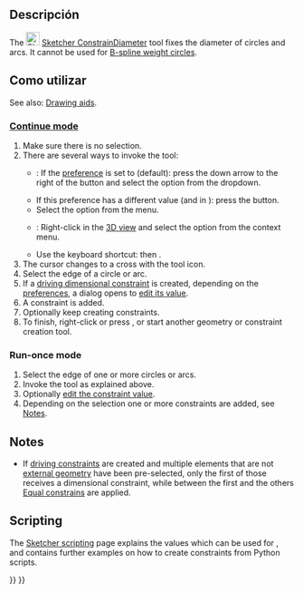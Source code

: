 <languages/>

<div class="mw-translate-fuzzy">
{{Docnav/es
|[[Sketcher_ConstrainRadius/es|Radio de restricción]]
|[[Sketcher_ConstrainAngle/es|Ángulo de restricción]]
|[[Sketcher_Workbench/es|Croquizador]]
|IconL=Constraint_Radius.svg
|IconC=Workbench_Sketcher.svg
|IconR=Constraint_InternalAngle.png
}}
</div>

<div class="mw-translate-fuzzy">
{{GuiCommand/es
|Name=Sketcher ConstrainDiameter
|Name/es=Croquizador RestringirDiámetro
|Workbenches=[[Sketcher Workbench/es|Sketcher]]
|MenuLocation=Boceto → Croquizador restricciónes → RestringirDiámetro
|SeeAlso=[[Sketcher ConstrainDistance/es|Restringir la distancia]], [[Sketcher ConstrainDistanceX/es|Restringir distancia horizontal]], [[Sketcher ConstrainDistanceY/es|Restringir distancia vertical]]
}}
</div>

<span id="Description"></span>
==Descripción==

The [[Image:Sketcher_ConstrainDiameter.svg|24px]] [[Sketcher_ConstrainDiameter|Sketcher ConstrainDiameter]] tool fixes the diameter of circles and arcs. It cannot be used for [[Sketcher_CreateBSpline#Notes|B-spline weight circles]].

<span id="Usage"></span>
<div class="mw-translate-fuzzy">
==Como utilizar==
</div>

See also: [[Sketcher_Workbench#Drawing_aids|Drawing aids]].

===[[Sketcher_Workbench#Continue_modes|Continue mode]]===

# Make sure there is no selection.
# There are several ways to invoke the tool:
#* {{Version|1.0}}: If the {{MenuCommand|Dimensioning constraints}} [[Sketcher_Preferences#General|preference]] is set to {{Value|Single tool}} (default): press the down arrow to the right of the {{Button|[[Image:Sketcher_Dimension.svg||x16px]][[Image:Toolbar_flyout_arrow.svg|x16px]]}} button and select the {{MenuCommand|[[Image:Sketcher_ConstrainDiameter.svg|16px]] Constrain diameter}} option from the dropdown.
#* If this preference has a different value (and in {{VersionMinus|0.21}}): press the {{Button|[[Image:Sketcher_ConstrainDiameter.svg|16px]] [[Sketcher_ConstrainDiameter|Constrain diameter]]}} button.
#* Select the {{MenuCommand|Sketch → Sketcher constraints → [[Image:Sketcher_ConstrainDiameter.svg|16px]] Constrain diameter}} option from the menu.
#* {{Version|1.0}}: Right-click in the [[3D_view|3D view]] and select the {{MenuCommand|Dimension → [[Image:Sketcher_ConstrainDiameter.svg|16px]] Constrain diameter}} option from the context menu.
#* Use the keyboard shortcut: {{KEY|K}} then {{KEY|O}}.
# The cursor changes to a cross with the tool icon.
# Select the edge of a circle or arc.
# If a [[Sketcher_ToggleDrivingConstraint|driving dimensional constraint]] is created, depending on the [[Sketcher_Preferences#Display|preferences]], a dialog opens to [[Sketcher_Workbench#Edit_constraints|edit its value]].
# A constraint is added.
# Optionally keep creating constraints.
# To finish, right-click or press {{KEY|Esc}}, or start another geometry or constraint creation tool.

===Run-once mode===

# Select the edge of one or more circles or arcs.
# Invoke the tool as explained above.
# Optionally [[Sketcher_Workbench#Edit_constraints|edit the constraint value]].
# Depending on the selection one or more constraints are added, see [[#Notes|Notes]].

==Notes==

* If [[Sketcher_ToggleDrivingConstraint|driving constraints]] are created and multiple elements that are not [[Sketcher_External|external geometry]] have been pre-selected, only the first of those receives a dimensional constraint, while between the first and the others [[Sketcher_ConstrainEqual|Equal constrains]] are applied.

== Scripting ==

{{Code|code=Sketch.addConstraint(Sketcher.Constraint('Diameter', ArcOrCircle, App.Units.Quantity('123.0 mm')))}}

The [[Sketcher_scripting|Sketcher scripting]] page explains the values which can be used for {{incode|ArcOrCircle}}, and contains further examples on how to create constraints from Python scripts.


<div class="mw-translate-fuzzy">
{{Docnav/es
|[[Sketcher_ConstrainRadius/es|Radio de restricción]]
|[[Sketcher_ConstrainAngle/es|Ángulo de restricción]]
|[[Sketcher_Workbench/es|Croquizador]]
|IconL=Constraint_Radius.svg
|IconC=Workbench_Sketcher.svg
|IconR=Constraint_InternalAngle.png
}}
</div>

{{Sketcher_Tools_navi{{#translation:}}}}
{{Userdocnavi{{#translation:}}}}